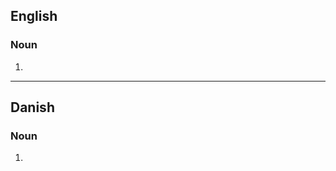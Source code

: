 {{also|Piccolos}}

==English==

===Noun===
{{head|en|noun plural form}}

# {{plural of|piccolo|lang=en}}

----

==Danish==

===Noun===
{{head|da|noun form|g=c}}

# {{inflection of|da|piccolo||indef|gen|s}}